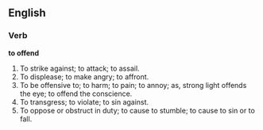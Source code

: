 ==English==

===Verb===

'''to offend'''

#To strike against; to attack; to assail.
#To displease; to make angry; to affront.
#To be offensive to; to harm; to pain; to annoy; as, strong light offends the eye; to offend the conscience.
#To transgress; to violate; to sin against.
#To oppose or obstruct in duty; to cause to stumble; to cause to sin or to fall.